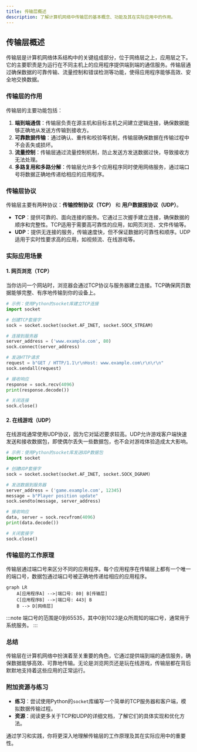 ```yaml
---
title: 传输层概述
description: 了解计算机网络中传输层的基本概念、功能及其在实际应用中的作用。
---
```


## 传输层概述

传输层是计算机网络体系结构中的关键组成部分，位于网络层之上，应用层之下。它的主要职责是为运行在不同主机上的应用程序提供端到端的通信服务。传输层通过确保数据的可靠传输、流量控制和错误检测等功能，使得应用程序能够高效、安全地交换数据。

### 传输层的作用

传输层的主要功能包括：

1. **端到端通信**：传输层负责在源主机和目标主机之间建立逻辑连接，确保数据能够正确地从发送方传输到接收方。
2. **可靠数据传输**：通过确认、重传和校验等机制，传输层确保数据在传输过程中不会丢失或损坏。
3. **流量控制**：传输层通过流量控制机制，防止发送方发送数据过快，导致接收方无法处理。
4. **多路复用和多路分解**：传输层允许多个应用程序同时使用网络服务，通过端口号将数据正确地传递给相应的应用程序。

### 传输层协议

传输层主要有两种协议：**传输控制协议（TCP）** 和 **用户数据报协议（UDP）**。

- **TCP**：提供可靠的、面向连接的服务。它通过三次握手建立连接，确保数据的顺序和完整性。TCP适用于需要高可靠性的应用，如网页浏览、文件传输等。
- **UDP**：提供无连接的服务，传输速度快，但不保证数据的可靠性和顺序。UDP适用于实时性要求高的应用，如视频流、在线游戏等。

### 实际应用场景

#### 1. 网页浏览（TCP）

当你访问一个网站时，浏览器会通过TCP协议与服务器建立连接。TCP确保网页数据能够完整、有序地传输到你的设备上。

```python
# 示例：使用Python的socket库建立TCP连接
import socket

# 创建TCP套接字
sock = socket.socket(socket.AF_INET, socket.SOCK_STREAM)

# 连接到服务器
server_address = ('www.example.com', 80)
sock.connect(server_address)

# 发送HTTP请求
request = b"GET / HTTP/1.1\r\nHost: www.example.com\r\n\r\n"
sock.sendall(request)

# 接收响应
response = sock.recv(4096)
print(response.decode())

# 关闭连接
sock.close()
```

#### 2. 在线游戏（UDP）

在线游戏通常使用UDP协议，因为它对延迟要求较高。UDP允许游戏客户端快速发送和接收数据包，即使偶尔丢失一些数据包，也不会对游戏体验造成太大影响。

```python
# 示例：使用Python的socket库发送UDP数据包
import socket

# 创建UDP套接字
sock = socket.socket(socket.AF_INET, socket.SOCK_DGRAM)

# 发送数据到服务器
server_address = ('game.example.com', 12345)
message = b"Player position update"
sock.sendto(message, server_address)

# 接收响应
data, server = sock.recvfrom(4096)
print(data.decode())

# 关闭套接字
sock.close()
```

### 传输层的工作原理

传输层通过端口号来区分不同的应用程序。每个应用程序在传输层上都有一个唯一的端口号，数据包通过端口号被正确地传递给相应的应用程序。

```mermaid
graph LR
    A[应用程序A] -->|端口号: 80| B[传输层]
    C[应用程序B] -->|端口号: 443| B
    B --> D[网络层]
```

:::note
端口号的范围是0到65535，其中0到1023是众所周知的端口号，通常用于系统服务。
:::

### 总结

传输层在计算机网络中扮演着至关重要的角色，它通过提供端到端的通信服务，确保数据能够高效、可靠地传输。无论是浏览网页还是玩在线游戏，传输层都在背后默默地支持着这些应用的正常运行。

### 附加资源与练习

- **练习**：尝试使用Python的`socket`库编写一个简单的TCP服务器和客户端，模拟数据传输过程。
- **资源**：阅读更多关于TCP和UDP的详细文档，了解它们的具体实现和优化方法。

通过学习和实践，你将更深入地理解传输层的工作原理及其在实际应用中的重要性。
